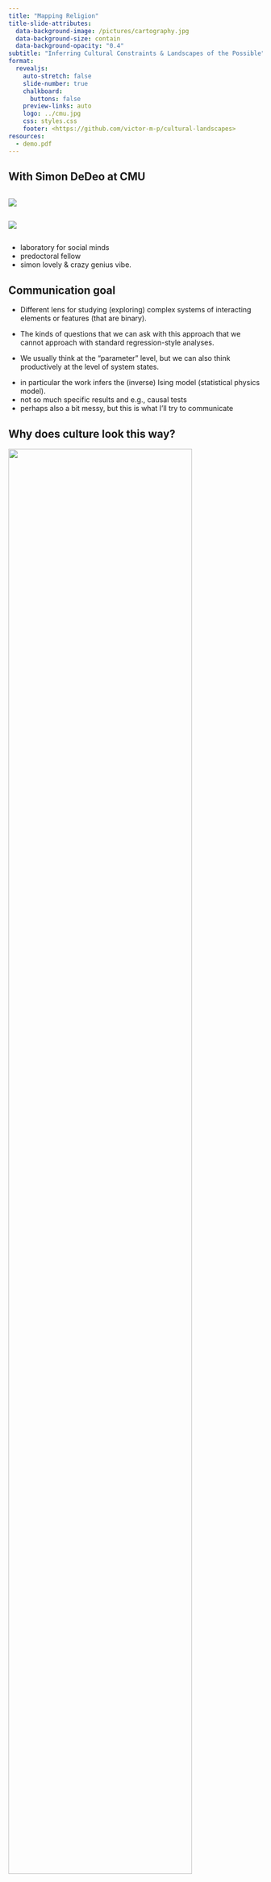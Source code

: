 ```yaml
---
title: "Mapping Religion"
title-slide-attributes: 
  data-background-image: /pictures/cartography.jpg
  data-background-size: contain
  data-background-opacity: "0.4"
subtitle: "Inferring Cultural Constraints & Landscapes of the Possible"
format:
  revealjs: 
    auto-stretch: false
    slide-number: true
    chalkboard: 
      buttons: false
    preview-links: auto
    logo: ../cmu.jpg
    css: styles.css
    footer: <https://github.com/victor-m-p/cultural-landscapes>
resources:
  - demo.pdf
---
```


## With Simon DeDeo at CMU 
::: {.column width="45%"}
![](simon.jpeg)
:::

::: {.column width="45%"}
![](cmu2.jpg)
:::

::: {.notes}
- laboratory for social minds
- predoctoral fellow 
- simon lovely & crazy genius vibe. 
::: 

## Communication goal
::: {.fragment .fade-in}
- Different lens for studying (exploring) complex systems of interacting elements or features (that are binary). 
:::
::: {.fragment .fade-in}
- The kinds of questions that we can ask with this approach that we cannot approach with standard regression-style analyses. 
:::
::: {.fragment .fade-in}
- We usually think at the "parameter" level, but we can also think productively at the level of system states. 
:::

::: {.notes}
- in particular the work infers the (inverse) Ising model (statistical physics model). 
- not so much specific results and e.g., causal tests
- perhaps also a bit messy, but this is what I'll try to communicate
:::

## Why does culture look this way?
![](LICS/intro-2.svg){ width="85%" }

::: {.notes}
- social-science approach
- distinction between outcome we want to "explain"
- and predictors that explain 
- often with the idea of causation
:::

## Why does culture look this way?
![](LICS/intro-3.svg){ width="85%" }

::: {.notes}
- rise of socially complex societies
:::

## Why does culture look this way?
![](LICS/intro-4.svg){ width="85%" }

::: {.notes}
- one driver could be emergence of moralizing big Gods. 
- Norenzayan 2013
- prosociality 
- cooperation dilemma
- by monitoring and punishing transgressions. 
:::

## Why does culture look this way?
![](LICS/intro-5.svg){ width="85%" }

::: {.notes}
- other potential drivers that have been posited. 
- also cognitive underpinnings
- intergroup conflict
- etc. 
:::

## Why does culture look this way?
![](LICS/intro-6.svg){ width="85%" }

::: {.notes}
- fit some kind of regression (e.g. logistic)
- can be smart to get at causality. 
- experiments
- regressing on time (observational)
:::

## Dangers 1: non-linear causation
![](LICS/intro-7.svg){ width="85%" }

::: {.notes}
- Both directions have been stipulated. 
- Big debate in the literature. 
:::

## Dangers 2: context-dependence
![](LICS/intro-7.svg){ width="85%" }

::: {.notes}
- Large-scale societies support moralizing big Gods.
- Some develop trusted secular institutions. 
- This might undermine moralizing big Gods by overtaking social function.
- Also, which predictors do we want to control for. 
:::

## The Landscape View 
Societies are subject to multiple *intersecting forces and constraints* that *put demands on their features*. Some configurations better balance these constraints.  

## The Landscape View {.smaller}
Societies are subject to multiple *intersecting forces and constraints* that *put demands on their features*. Some configurations better balance these constraints.  
![](LICS/intro-8.svg){ width="80%" }

::: {.notes}
- conceptualize as one connected system of forces (holistic)
- no "predictors" and "outcomes", everything constrains everything. 
- for now we take a step back from attacking specific causal questions.
- technically, what we are doing is mathematically the same as fitting a series of logistics and converting parameters (think of parameters as coefficients). 
::: 

## The Landscape View {.smaller}
::: {.column width="45%"} 
::: {.fragment .fade-in}
Parameters (*pairwise couplings* and *local fields*) imply a probability distriubtion over *configurations*
:::
::: {.fragment .fade-in}
Configurations *higher* in the landscape better balance constraints. 
:::
::: {.fragment .fade-in}
*Equilibrium points*: Locally (meta)stable solutions to the landscape, and paths of transition between these. 
:::
:::

::: {.column width="45%"}
![](LICS/intro-9.svg)
:::

::: {.notes}
- (1) In our case a religion is defined by a series of yes-no answers to questions (i.e. mind-body distinction, child sacrifice). 
- (1) A configuration is a particular set of yes-no answers to questions in our case (what we call the landscape). 
- (2) Landscape we do not get directly from parameters of, say, a logistic regression. 
- (3) Equilibrium points: interesting if we have system where we want to either keep in certain equilibrium, or push out of. 
:::

## Cultural Landscapes Paper {.smaller}
::: {.column width="45%" }
![](pictures/entropy_mdpi.png)
![](fitness-landscape.png)
:::

::: {.column width="45%" }
::: {.fragment .fade-in}
Can we infer a full landscape from data?
:::
::: {.fragment .fade-in}
... in high dimensions ($N \geq 20$)?
:::
::: {.fragment .fade-in}
... with small sample ($N < 500$)?
:::
::: {.fragment .fade-in}
... with partial data (NAN)?
:::
::: {.fragment .fade-in}
... with uncertain data?
:::
:::

::: {.notes}
- Proof-of-concept paper. 
- Salamander cortex patch.
- US Supreme court. 
- Did not face same challenges. 
:::

## Cultural Landscapes Paper {.smaller}
::: {.column width="45%" }
![](PSC.png)
:::

::: {.column width="45% "}

::: {.fragment .fade-in}
- Modification of Minimum Probability Flow (MPF) approximation to the (inverse) Ising model
:::
::: {.fragment .fade-in}
- Cross-validation, dynamically inferring missing data, weighting scheme for inconsistent data
:::
::: {.fragment .fade-in}
- On Github and should run in a couple of hours (please contact us, or raise an issue, otherwise)
:::
:::

::: {.notes}
- Yes we can. 
- PSC put out a nice article a couple of days ago. 
- A lot of technical content and clever modifications to MPF. 
- Not go too much into because pretty heavy mathematically. 
- My goal is to give a conceptual idea and show the kinds of questions we can ask with this model. 
:::

## Other Ising implementations
::: {.column width="45%" }
![](coniii.png)

- Python implementation
- Multiple samplers 
- Simple to use 
:::

::: {.notes}
- Both exact (small N) and samplers 
:::

## Other Ising implementations

::: {.column width="45%" }
![](coniii.png)

- Python implementation
- Multiple samplers 
- Simple to use 
:::

::: {.column width="45%" }
![](eLasso)

- R implementation
- Based on combining logistics
- No personal experience
:::

::: {.notes}
- Won't do exactly what we've done. 
- We basically extended coniii but in C. 
- coniii
- eLasso
:::

## Religious Landscapes (DRH)
![](LICS/drh-1.svg){ width=120% }

::: {.notes}
- just crossed 1000 entries
- filled out by domain experts
- Edward Slingerland, Rachel Spicer, Willis Monroe
:::

## Religious Landscapes (DRH)
![](LICS/drh-2.svg){ width=120% }

::: {.notes}
- From Bronze age religions to cybercults.
:::

## Interacting Constraints
![](LICS/drh-3.svg){ width=120% }

::: {.notes}
- Religious group poll.
- Mostly binary (yes-no questions)
:::

## Interacting Constraints
![](LICS/drh-4.svg){ width=120% }

::: {.notes}
- Estimate how much (pos-neg) constrain each other
- Do they want to align or anti-align
:::

## Interacting Constraints 
![](LICS/drh-5.svg){ width=120% }

::: {.notes}
- estimate between all attributes - features
:::

## Interacting Constraints
![](LICS/drh-6.svg){ width=120% }

## Interacting Constraints
![](LICS/drh-7.svg){ width=120% }

::: {.notes}
- questions of different types.
- epistemic, social, political, ...
:::

## Interacting Constraints
![](LICS/drh-8.svg){ width=120% }

::: {.notes}
- In sum: A religion is a string of yes-no answers
:::

## Interacting Constraints
![](LICS/drh-9.svg){ width=120% }

::: {.notes}
- Based on some observed configurations we infer model.
- This is generative and gives probabilities for unobserved configurations
:::

## Raw data
![](heatmap_questions.svg)

::: {.notes}
- 20 binary q best coverage. 
- all religions with at least 15 answers for these
- max 5 unanswered (e.g. unknown to field). 
- 407 religions (at the time). 
- some tend strongly yes; strongly no; mixed. 
:::

## Logic of the landscape 
![](params/reference_params.svg){ width=75% }

::: {.notes}
- 35 strongest couplings, constraints
- These are our coefficients.
- Normally this is the level we would stay at (interpreting this). 
- Informative, but observational and not causally interpreted. 
:::

## Logic of the landscape
![](params/reference_direct.svg){ width=75% }

::: {.notes}
- strong coupling between belief in afterlife and spirit-body.
- belief in afterlife makes more sense with spirit-body. 
- the spirit typically lives on while body dies. 
- anti-pathetic connection to extreme practices. 
- especially castration and suicide. 
:::

## Logic of the landscape
![](params/reference_indirect1.svg){ width=75% }

::: {.notes}
- strong sympathetic coupling to big Gods
- perhaps based on model of human agency and recruiting some cognitive mechanisms 
:::

## Logic of the landscape
![](params/reference_indirect2.svg){ width=75% }

::: {.notes}
- Treatment of corpses (slippery slope of increasing extreme).
:::

## Logic of the landscape
![](params/reference_indirect3.svg){ width=75% }

::: {.notes}
- sypathetic link into extreme practices.
- so; clearly there are dynamics that we cannot see from individual coefficients.
- coefficients: controlling for everything else...
::: 

## Three Questions
::: {.fragment .fade-in}
- $\mathcal{Q}_1$: What are the most probable and the most improbable religious-cultural configurations? How are they organized in the topology of the religion "fitness landscape"?
:::
::: {.fragment .fade-in}
- $\mathcal{Q}_2$: What does the landscape imply about dynamics and cultural evolution?
:::
::: {.fragment .fade-in}
- $\mathcal{Q}_3$: Can we predict features of (long lost) religious cultures that are unknown to the field?
:::

::: {.notes}
- That we cannot answer directly with parameters (e.g. from logistic)
- Landscape topology and organization.
- Dynamics and evolution. 
- Less prosaic, but important.  
::: 

## $\mathcal{Q}_1$: "Landscape" of Religion 
- What are the most probable and the most improbable religious-cultural configurations? How are they organized in the topology of the religion "fitness landscape"?

## $\mathcal{Q}_1$: "Landscape" of Religion 
![](DAG/landscape_4.svg){ width=80% }

::: {.notes}
- 150 most probable: ignoring much of landscape. 
- 40% probability mass. 
- size of configurations by probability. 
- Connected if direct neighbors (1 hamming).
- hierarchical (agglomerative) clustering. 
- most correspond to observed religions (some more than one) some unobserved. 
:::

## $\mathcal{Q}_1$: "Landscape" of Religion 
![](DAG/landscape_3.svg){ width=80% }

::: {.notes}
- I want to be careful but...
- Some structure
  - Yellow: pre-Axial (Bellah terminology) / indigenous. 
  - Red: axial / highest-probability.
  - Blue: spiritual and protestant "flood plain".
- Temporal exploration (but landscape not temporal).
:::

## $\mathcal{Q}_1$: "Landscape" of Religion 
![](DAG/landscape_annot.svg){ width=80%}

::: {.notes}
- archaic sacrificial grave traditions
- ritualistic
- difficult because negative... 
:::

## $\mathcal{Q}_1$: "Landscape" of Religion 
![](DAG/landscape_2.svg){ width=80% }

::: {.notes}
- A scholar might be interested in a specific tradition. 
- local probability region
- local peak (at our resolution / our Q)
- Would have to move through valley to get to Jehovah. 
:::

## $\mathcal{Q}_1$: "Landscape" of Religion 
![](DAG/landscape_1.svg){ width=80% }

::: {.notes}
- Roman Imperial Cult (valley); 
- Should tend to flow "upwards" in the landscape. 
- Not predicted to be very stable by our landscape. 
:::

## $\mathcal{Q}_1$: "Landscape" of Religion 
![](cognitive-attractors/monitor-punish.png){ width=100% }

::: {.notes}
- Landscape encodes more "fundamental" and "context specific" constraints
- More cognitively coherent. 
- Model of human agency (care enough to punish). 
- Punishment without monitoring? 
  - karmic religions, call God up. 
- Monitoring without punishment?
  - watch, but are lazy (otiose)
- some things are just weird.
- fundamentally; Gods built on model of human agency (some cognitive dissonance, but this can exist). 
:::

## $\mathcal{Q}_1$: "Landscape" of Religion 
![](cognitive-attractors/monitor-punish.png){ width=100% }
![](cognitive-attractors/monitor-punish-conditional.png){ width=100%}

::: {.notes}
- restrict to subspace (half). 
- Secular institutions / outsourcing.
- Norenzayan, scandinavia, dynamics
- cognition: fundamental
- state support contextually modulates a more fundamental constraint. 
:::

## $\mathcal{Q}_2$: Dynamics & Equilibria
What does the landscape imply about dynamics and cultural evolution, and can we capture fundamental and context-specific constraints on religious cultures?

## $\mathcal{Q}_2$: Dynamics & Equilibria
::: {.column width="70%"}
![](cognitive-attractors/svg/local_global_stability.svg){ width=120%}
:::
::: {.column width="28%"}
::: {.fragment .fade-in}
- isolated peak
:::
::: {.fragment .fade-in}
- mountain range
:::
::: {.fragment .fade-in}
- hillock
:::
::: {.fragment .fade-in}
- valley
:::
:::
::: {.notes}
- Local and global stability. 
- X axis: log of global probability. 
- Y axis: probability of remaining at current configuration for 1 time-step of a particular kind of evolutionary dynamics (Glauber: idea is to sample a neighbor and based on probability of current and new configuration we might stay of evolve). Y-axis is mean for all 20 neighbors. 
- Gives an idea about stability on different timescales. 
- Long enough timescales; baseline probability. 
- Shorter timescales; local probability region (neighbors). 
- Metastability. 
- this gives a useful vocabulary to consider dynamics. 
:::

## $\mathcal{Q}_2$: Dynamics & Equilibria
::: {.column width="60%"}
![](cognitive-attractors/svg/Irish_Catholics_1017606.svg){ width=80%}
:::

::: {.column width="35%"}
::: {.fragment .fade-in}
- Religious theocracy / caliphate
:::
::: {.fragment .fade-in}
- Contemporary (US-style) evangelical
:::
::: {.fragment .fade-in}
- Elite monastic order 
:::
:::

::: {.notes}
- We can start at a particular religious tradition and consider where it might flow (or where it could have flowed). 
- Here (for clarity) impose only flow upwards in probability, terminate at local max. 
- Multiple local maxima (terminate at one of three; pretty different). 
- "supernatural punishment" & "special corpse treatment"
- two indirect paths; "official political support" lost + regained (not Northern). 
- attributes not adaptive in general; contextually. 
:::

## $\mathcal{Q}_2$: Dynamics & Equilibria
![](cognitive-attractors/attractors-table.png)

::: {.notes}
- All local maxima
- Starting from all observed configurations that are not already a local max. 
- Basin of attraction
- Cultural attractors
:::

## $\mathcal{Q}_2$: Dynamics & Equilibria
![](LICS/enforced-1.svg){ width=70%}

::: {.notes}
- Top practices "switch" most often when we evolve. 
- High probability that if we "switch" we still get a reasonable cultural configuration (probability, coherence). Can be consonant with different combinations of other features. 
- Generally non-epistemic and cognitive; but reincarnation is weird. 
:::

## $\mathcal{Q}_2$: Dynamics & Equilibria
![](LICS/enforced-2.svg){ width=70%}

::: {.notes}
- Only epistemic to be high which is weird.
- Seems like it SHOULD be very defining. 
:::

## $\mathcal{Q}_2$: Dynamics & Equilibria
![](LICS/enforced-3.svg){ width=70%}

::: {.notes}
- Political
- DK and Germany protestantism
:::

## $\mathcal{Q}_2$: Dynamics & Equilibria
![](LICS/enforced-4.svg){ width=70%}

::: {.notes}
- Social: but rare things (e.g. not small-scale ritual)
:::

## $\mathcal{Q}_2$: Dynamics & Equilibria
![](LICS/enforced-5.svg){ width=70%}

::: {.notes}
- Acquisition of some features almost never make a religion more coherent (i.e. acquiring extreme practices). Just too disfavored (main effect). 
:::

## $\mathcal{Q}_2$: Dynamics & Equilibria
![](LICS/enforced-6.svg){ width=70%}

::: {.notes}
- Loss of some features alsmost never make a religion more coherent (i.e. losing belief in afterlife). Just too generally favored (perhaps cognitive). 
- Hierarchy: Protestantism in DK and Germany. 
- Maturation of religions; extreme sects, then mainstream (retaining core). Extreme sects do not start in EQUILIBRIUM. 
:::

## $\mathcal{Q}_3$: Predicting Missing Data
- Can we predict features of religions that are unknown to the field?

::: {.notes}
- yes we can!
:::

## $\mathcal{Q}_3$: Predicting Missing Data
::: {.fragment .fade-in}
- Given the logic inferred from all religions we can predict attributes of a culture that are unknown to the field 
:::

::: {.fragment .fade-in}
- One example is the Archaic Spartan Cults (800BC-500BC)
:::

::: {.fragment .fade-in}
![](cultural-landscapes/spartan-predictions.png){ width=100% }
::: 

::: {.notes}
- Of course child sacrifice rare
- But Spartans do not have any of the other extreme properties, so what we are seeing is more than just that fact. 
- Same with small-scale ritual (couples strongly to large-scale ritual in other observed data)
::: 

# Next steps 

## Bigger and Better {.smaller}
::: {.column width="55%"}
::: {.fragment .fade-in}
- Interdisciplinary collaboration with the DRH
:::
::: {.fragment .fade-in}
- Targeting relevant theoretical questions
:::
::: {.fragment .fade-in}
- Scaling the model to more questions ($N \sim 40$) and combining data across polls 
:::
::: {.fragment .fade-in}
- Implementing sampling/weighting scheme
:::
::: {.fragment .fade-in}
- Extracting genealogies from the DRH
:::
:::

::: {.column width="5%"}
:::

::: {.column width="35%"}
![](edwardslingerland.jpeg){ width=140%}
:::

::: {.notes}
- Edward Slingerland, Rachel Spicer, Willis Monroe
- Scaling: Exponential, so hard. Might change the topology (e.g. more pointy, less "smushed out")
- Sampling: Currently e.g., a lot of "Ancient Egypt": weight in time and space. 
- Genealogies: getting closer to "causality" or at least using observed dynamics. 
:::

## Hidden nodes & renormalization

![](params/reference_params.svg){ width=70% fig-align='center' }

## Hidden nodes & renormalization

![](params/reference_params_hidden1.svg){ width=70% fig-align='center' }

::: {.notes}
- unobserved, but important variables
- e.g., knowledge about sanitation. 
:::

## Hidden nodes & renormalization

![](params/reference_params_hidden2.svg){ width=70% fig-align='center' }

::: {.notes}
- common causes (e.g. teleological thinking). 
- discovery of underlying factors. 
- in that case; we can "delete" the other two
- could also be renormalization (decimation or combination). 
- some of this has been done
:::

## New data
- National Survey on Drug Use and Health (NSDUH)

::: {.fragment .fade-in}
![](mdma.png)
:::

::: {.notes}
- we might have "bad" equilibria and "good" equilibria 
- a coefficient does not really tell the full story about how the system works. 
:::

# Take-home Messages {.smaller}

::: {.fragment .semi-out}
- Moving beyond standard regression and obtaining a generative model of a full system of constraints opens up new questions and lenses to understand and explore complex systems.
::: 

::: {.fragment .semi-out}
- Outstanding issues around *causality* and *dynamics*. In particular, we do not have "Pearl Style" causality (uni-directional). Out-of-equilibrium we might think of causality as the natural dynamical drift into equilibrium but many possible "dynamics". 
:::

::: {.fragment .semi-out}
- The method applies not only to religion (or culture). It has been used on various social and biological systems with interacting components (e.g., neurons). 
:::

::: {.notes}
- Think of the case of cults in the US. 
- Typically start extreme (out of equilibrium)
- Gradually "soften" as they become mainstream.
- Relaxing into equilibrium (which we might interpret as a kind of dynamics or causality). 
:::

# Thank you for your time {.smaller}
- Joint work with Simon DeDeo (CMU, Santa Fe)
- Get in touch if you are interested (victormoeller@gmail.com)
- Thanks to the DRH (esp. Edward Slingerland, Rachel Spicer, and Willis Monroe)
- Thanks to Lee and Daniels (2019) for sparring on Minimum Probability Flow (MPF)
- "Inferring Cultural Landscapes with the Inverse Ising Model", Poulsen & Dedeo (2023) 

# Appendix 

## The Ising Model 

$$p_i = \frac{exp \: E_i(\vec{\theta})}{Z(\vec{\theta})}$$

$$E_i(\vec{\theta}) = \sum_{i,j; i>j} J_{ij}\sigma_{i}\sigma_{j} + \sum_{i}h_i\sigma_i$$

- $E_i(\vec{\theta})$: energy of a given configuration
- $p_i$: probability of a given configuration
- $Z(\vec{\theta})$: partition function (normalizes); all $p_i$ sum to 1.

::: {.notes}
- pi: probability of a given configuration 
- Ei: energy of system. 
- Z: partition function (normalizes); all p_i sum to 1. 
- sigma_i, sigma_j: binary variables (-1, 1) 
- J_{ij}, h_i: parameters
- typically in physics: assume J, h and investigate properties of distribution. 
- (inverse) problem: infer J, h that best predict distribution.
- high energy: disorder (non-aligned spins) 
- low energy: order (aligned spins) 
- phase transition between these regimes (which I will not discuss).  
:::



## Regularization

![](cultural-landscapes/regularization.png){ width=800px }

::: {.notes}
- prior over parameters (bayesian). 
- Gaussian prior (L2-norm). 
- which we can dynamically infer from data (e.g. using leave-one-out cross-validation). 
- We see significantly less overfitting. 
:::

## Inconsistent data
- approx. 17% of our curated DRH data set

$$r_1 = \{1, 1, 0\}$$
$$r_2 = \{1, 0, 1\}$$

::: {.notes}
- Not a problem for the earlier examples...

- mind-body distinction, scriptures, small-scale rituals. 

- two ways of understanding this: 
 - uncertainty question-by-question
 - two different realizations 
- the first appears to be true. 

- Iban traiditional religion: scriptures coded (by the same coder) as both "yes" and "no" (citing it as borderline case). 

:::

## Inconsistent data

$$r_1 = \{1, 1, 0\}: w = 0.25$$
$$r_2 = \{1, 0, 1\}: w = 0.25$$
$$r_3 = \{1, 1, 1\}: w = 0.25$$
$$r_4 = \{1, 0, 0\}: w = 0.25$$

::: {.notes}
- following the "independent" idea. 
:::


## Partial-MPF (missing data)
$$ j = \{1, 0, X, X\}$$

- Dynamically infer missing data from best estimates of parameters 
- Work with distribution over the (in this case) four possible configurations

::: {.notes}
- not problem for other papers
- this has lead to huge problems in literature
:::

## 3. Partial-MPF (missing data)
![](cultural-landscapes/partial-mpf.png){ width=70% }

## Overview of religions 
![](geography.svg){ width=100%}

::: {.notes}
- pretty good coverage
- not explicitly modeled
:::

## Overview of religions
![](religion_age_included_lineplot.svg){ width=100% }

::: {.notes}
- pretty good coverage
- take into account e.g. with regularization
::: 